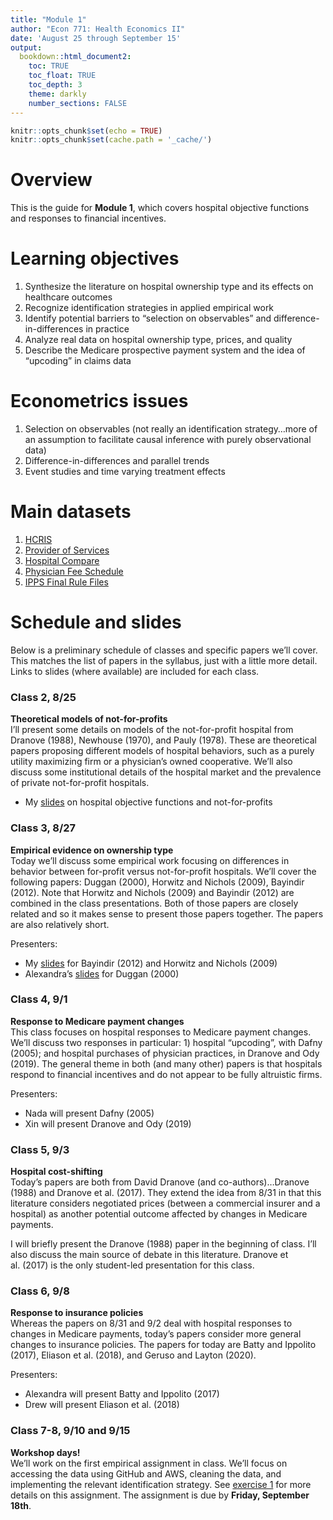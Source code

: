 ```yaml
---
title: "Module 1"
author: "Econ 771: Health Economics II"
date: 'August 25 through September 15'
output: 
  bookdown::html_document2:
    toc: TRUE
    toc_float: TRUE
    toc_depth: 3
    theme: darkly
    number_sections: FALSE
---
```


```r
knitr::opts_chunk$set(echo = TRUE)
knitr::opts_chunk$set(cache.path = '_cache/')
```

# Overview 
This is the guide for **Module 1**, which covers hospital objective functions and responses to financial incentives. 


# Learning objectives
1. Synthesize the literature on hospital ownership type and its effects on healthcare outcomes
2. Recognize identification strategies in applied empirical work
3. Identify potential barriers to "selection on observables" and difference-in-differences in practice
4. Analyze real data on hospital ownership type, prices, and quality
5. Describe the Medicare prospective payment system and the idea of "upcoding" in claims data


# Econometrics issues
1. Selection on observables (not really an identification strategy...more of an assumption to facilitate causal inference with purely observational data)
2. Difference-in-differences and parallel trends
3. Event studies and time varying treatment effects


# Main datasets
1. [HCRIS](https://github.com/imccart/HCRIS)
2. [Provider of Services](https://github.com/asacarny/provider-of-services)
3. [Hospital Compare](https://github.com/asacarny/hospital-compare)
4. [Physician Fee Schedule](https://github.com/imccart/PFS_Update_2010)
5. [IPPS Final Rule Files](https://data.nber.org/data/cms-impact-file-hospital-inpatient-prospective-payment-system-ipps.html)



# Schedule and slides

Below is a preliminary schedule of classes and specific papers we'll cover. This matches the list of papers in the syllabus, just with a little more detail. Links to slides (where available) are included for each class. 


### Class 2, 8/25
**Theoretical models of not-for-profits**<br>
I'll present some details on models of the not-for-profit hospital from Dranove (1988), Newhouse (1970), and Pauly (1978). These are theoretical papers proposing different models of hospital behaviors, such as a purely utility maximizing firm or a physician's owned cooperative. We'll also discuss some institutional details of the hospital market and the prevalence of private not-for-profit hospitals.

- My [slides](slides-class2.html) on hospital objective functions and not-for-profits


### Class 3, 8/27
**Empirical evidence on ownership type**<br>
Today we'll discuss some empirical work focusing on differences in behavior between for-profit versus not-for-profit hospitals. We'll cover the following papers: Duggan (2000), Horwitz and Nichols (2009), Bayindir (2012). Note that Horwitz and Nichols (2009) and Bayindir (2012) are combined in the class presentations. Both of those papers are closely related and so it makes sense to present those papers together. The papers are also relatively short.

Presenters:

- My [slides](slides-bayindir-horwitz.html) for Bayindir (2012) and Horwitz and Nichols (2009)
- Alexandra's [slides](slides-duggan) for Duggan (2000)

### Class 4, 9/1
**Response to Medicare payment changes**<br>
This class focuses on hospital responses to Medicare payment changes. We'll discuss two responses in particular: 1) hospital "upcoding", with Dafny (2005); and hospital purchases of physician practices, in Dranove and Ody (2019). The general theme in both (and many other) papers is that hospitals respond to financial incentives and do not appear to be fully altruistic firms.

Presenters:

- Nada will present Dafny (2005)
- Xin will present Dranove and Ody (2019)

### Class 5, 9/3
**Hospital cost-shifting**<br>
Today's papers are both from David Dranove (and co-authors)...Dranove (1988) and Dranove et al. (2017). They extend the idea from 8/31 in that this literature considers negotiated prices (between a commercial insurer and a hospital) as another potential outcome affected by changes in Medicare payments. 

I will briefly present the Dranove (1988) paper in the beginning of class. I'll also discuss the main source of debate in this literature. Dranove et al. (2017) is the only student-led presentation for this class.


### Class 6, 9/8
**Response to insurance policies**<br>
Whereas the papers on 8/31 and 9/2 deal with hospital responses to changes in Medicare payments, today's papers consider more general changes to insurance policies. The papers for today are Batty and Ippolito (2017), Eliason et al. (2018), and Geruso and Layton (2020).

Presenters:

- Alexandra will present Batty and Ippolito (2017)
- Drew will present Eliason et al. (2018)


### Class 7-8, 9/10 and 9/15
**Workshop days!**<br>
We'll work on the first empirical assignment in class. We'll focus on accessing the data using GitHub and AWS, cleaning the data, and implementing the relevant identification strategy. See [exercise 1](../assignments/exercise1.html) for more details on this assignment. The assignment is due by **Friday, September 18th**.